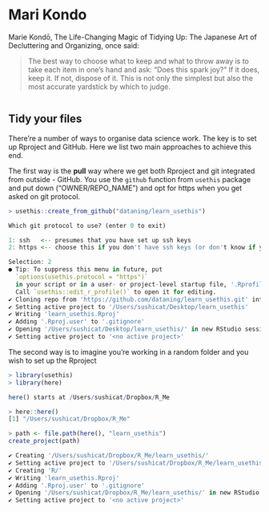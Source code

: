 # Mari Kondo

Marie Kondō, The Life-Changing Magic of Tidying Up: The Japanese Art of Decluttering and Organizing, once said: 

> The best way to choose what to keep and what to throw away is to take each item in one’s hand and ask: “Does this spark joy?” If it does, keep it. If not, dispose of it. This is not only the simplest but also the most accurate yardstick by which to judge. 

<div><center>
<img src="https://zenkit.com/wp-content/uploads/2019/04/MarieKondo_SparkJoy1.gif" alt="">
</center></div>  

## Tidy your files

There're a number of ways to organise data science work. The key is to set up Rproject and GitHub. Here we list two main approaches to achieve this end.  

The first way is the __pull__ way where we get both Rproject and git integrated from outside - GitHub. You use the `github` function from `usethis` package and put down ("OWNER/REPO_NAME") and opt for https when you get asked on git protocol. 
```r
> usethis::create_from_github("dataning/learn_usethis")

Which git protocol to use? (enter 0 to exit) 

1: ssh   <-- presumes that you have set up ssh keys
2: https <-- choose this if you don't have ssh keys (or don't know if you do)

Selection: 2
● Tip: To suppress this menu in future, put
  `options(usethis.protocol = "https")`
  in your script or in a user- or project-level startup file, '.Rprofile'.
  Call `usethis::edit_r_profile()` to open it for editing.
✔ Cloning repo from 'https://github.com/dataning/learn_usethis.git' into '/Users/sushicat/Desktop/learn_usethis'
✔ Setting active project to '/Users/sushicat/Desktop/learn_usethis'
✔ Writing 'learn_usethis.Rproj'
✔ Adding '.Rproj.user' to '.gitignore'
✔ Opening '/Users/sushicat/Desktop/learn_usethis/' in new RStudio session
✔ Setting active project to '<no active project>'
```

The second way is to imagine you're working in a random folder and you wish to set up the Rproject 
```r
> library(usethis)
> library(here)

here() starts at /Users/sushicat/Dropbox/R_Me
```

```r
> here::here()
[1] "/Users/sushicat/Dropbox/R_Me"
```

```r
> path <- file.path(here(), "learn_usethis")
create_project(path)

✔ Creating '/Users/sushicat/Dropbox/R_Me/learn_usethis/'
✔ Setting active project to '/Users/sushicat/Dropbox/R_Me/learn_usethis'
✔ Creating 'R/'
✔ Writing 'learn_usethis.Rproj'
✔ Adding '.Rproj.user' to '.gitignore'
✔ Opening '/Users/sushicat/Dropbox/R_Me/learn_usethis/' in new RStudio session
✔ Setting active project to '<no active project>'
```

